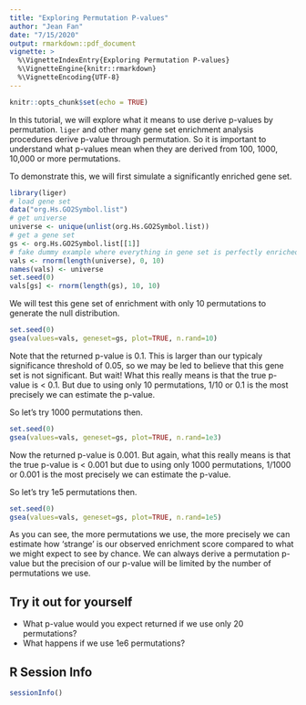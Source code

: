 ```yaml
---
title: "Exploring Permutation P-values"
author: "Jean Fan"
date: "7/15/2020"
output: rmarkdown::pdf_document
vignette: >
  %\VignetteIndexEntry{Exploring Permutation P-values}
  %\VignetteEngine{knitr::rmarkdown}
  %\VignetteEncoding{UTF-8}
---
```


```r
knitr::opts_chunk$set(echo = TRUE)
```

In this tutorial, we will explore what it means to use derive p-values by permutation. `liger` and other many gene set enrichment analysis procedures derive p-value through permutation. So it is important to understand what p-values mean when they are derived from 100, 1000, 10,000 or more permutations. 

To demonstrate this, we will first simulate a significantly enriched gene set. 

```r
library(liger)
# load gene set
data("org.Hs.GO2Symbol.list")  
# get universe
universe <- unique(unlist(org.Hs.GO2Symbol.list))
# get a gene set
gs <- org.Hs.GO2Symbol.list[[1]]
# fake dummy example where everything in gene set is perfectly enriched
vals <- rnorm(length(universe), 0, 10)
names(vals) <- universe
set.seed(0)
vals[gs] <- rnorm(length(gs), 10, 10)
```

We will test this gene set of enrichment with only 10 permutations to generate the null distribution.

```r
set.seed(0)
gsea(values=vals, geneset=gs, plot=TRUE, n.rand=10)
```

Note that the returned p-value is 0.1. This is larger than our typicaly significance threshold of 0.05, so we may be led to believe that this gene set is not significant. But wait! What this really means is that the true p-value is < 0.1. But due to using only 10 permutations, 1/10 or 0.1 is the most precisely we can estimate the p-value.

So let's try 1000 permutations then.

```r
set.seed(0)
gsea(values=vals, geneset=gs, plot=TRUE, n.rand=1e3)
```

Now the returned p-value is 0.001. But again, what this really means is that the true p-value is < 0.001 but due to using only 1000 permutations, 1/1000 or 0.001 is the most precisely we can estimate the p-value.

So let's try 1e5 permutations then.

```r
set.seed(0)
gsea(values=vals, geneset=gs, plot=TRUE, n.rand=1e5)
```

As you can see, the more permutations we use, the more precisely we can estimate how 'strange' is our observed enrichment score compared to what we might expect to see by chance. We can always derive a permutation p-value but the precision of our p-value will be limited by the number of permutations we use. 

## Try it out for yourself
- What p-value would you expect returned if we use only 20 permutations?
- What happens if we use 1e6 permutations?

##  R Session Info
```r
sessionInfo()
````
